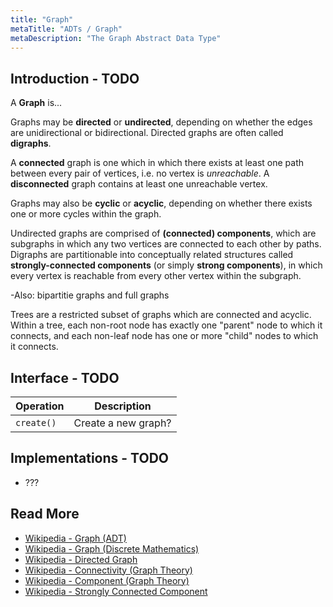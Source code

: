 ```yaml
---
title: "Graph"
metaTitle: "ADTs / Graph"
metaDescription: "The Graph Abstract Data Type"
---
```



## Introduction - TODO

A **Graph** is...

Graphs may be **directed** or **undirected**, depending on whether the edges are unidirectional or bidirectional. Directed graphs are often called **digraphs**.

A **connected** graph is one which in which there exists at least one path between every pair of vertices, i.e. no vertex is _unreachable_. A **disconnected** graph contains at least one unreachable vertex.

Graphs may also be **cyclic** or **acyclic**, depending on whether there exists one or more cycles within the graph.

Undirected graphs are comprised of **(connected) components**, which are subgraphs in which any two vertices are connected to each other by paths. Digraphs are partitionable into conceptually related structures called **strongly-connected components** (or simply **strong components**), in which every vertex is reachable from every other vertex within the subgraph.

-Also: bipartitie graphs and full graphs

<GatsbyLink to='/adts/7-tree'>Trees</GatsbyLink> are a restricted subset of graphs which are connected and acyclic. Within a tree, each non-root node has exactly one "parent" node to which it connects, and each non-leaf node has one or more "child" nodes to which it connects.

## Interface - TODO

| Operation        | Description                                       |
| ---------------- | ------------------------------------------------- |
| `create()`       | Create a new graph?                       |


## Implementations - TODO

- ???


## Read More

- [Wikipedia - Graph (ADT)](https://en.wikipedia.org/wiki/Graph_(abstract_data_type))
- [Wikipedia - Graph (Discrete Mathematics)](https://en.wikipedia.org/wiki/Graph_(discrete_mathematics))
- [Wikipedia - Directed Graph](https://en.wikipedia.org/wiki/Directed_graph)
- [Wikipedia - Connectivity (Graph Theory)](https://en.wikipedia.org/wiki/Connectivity_(graph_theory)#Connected_graph)
- [Wikipedia - Component (Graph Theory)](https://en.wikipedia.org/wiki/Component_(graph_theory))
- [Wikipedia - Strongly Connected Component](https://en.wikipedia.org/wiki/Strongly_connected_component)
